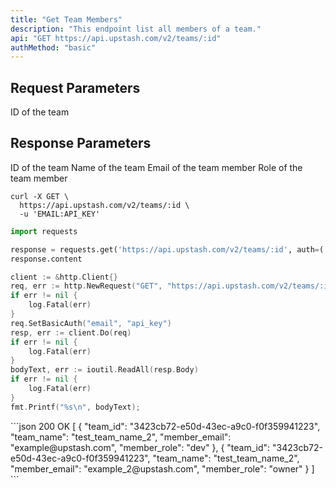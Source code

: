 ```yaml
---
title: "Get Team Members"
description: "This endpoint list all members of a team."
api: "GET https://api.upstash.com/v2/teams/:id"
authMethod: "basic"
---
```


## Request Parameters

<ParamField body="team_id" type="string" required>
  ID of the team
</ParamField>

## Response Parameters

<ResponseField name="team_id" type="string">
  ID of the team
</ResponseField>
<ResponseField name="team_name" type="string">
  Name of the team
</ResponseField>
<ResponseField name="member_email" type="string">
  Email of the team member
</ResponseField>
<ResponseField name="member_role" type="string">
  Role of the team member
</ResponseField>

<RequestExample>

```shell curl
curl -X GET \
  https://api.upstash.com/v2/teams/:id \
  -u 'EMAIL:API_KEY'
```

```python Python
import requests

response = requests.get('https://api.upstash.com/v2/teams/:id', auth=('EMAIL', 'API_KEY'))
response.content
```

```go Go
client := &http.Client{}
req, err := http.NewRequest("GET", "https://api.upstash.com/v2/teams/:id", nil)
if err != nil {
    log.Fatal(err)
}
req.SetBasicAuth("email", "api_key")
resp, err := client.Do(req)
if err != nil {
    log.Fatal(err)
}
bodyText, err := ioutil.ReadAll(resp.Body)
if err != nil {
    log.Fatal(err)
}
fmt.Printf("%s\n", bodyText);
```

</RequestExample>

<ResponseExample>
```json 200 OK
[
    {
        "team_id": "3423cb72-e50d-43ec-a9c0-f0f359941223",
        "team_name": "test_team_name_2",
        "member_email": "example@upstash.com",
        "member_role": "dev"
    },
    {
        "team_id": "3423cb72-e50d-43ec-a9c0-f0f359941223",
        "team_name": "test_team_name_2",
        "member_email": "example_2@upstash.com",
        "member_role": "owner"
    }
]
```
</ResponseExample>
